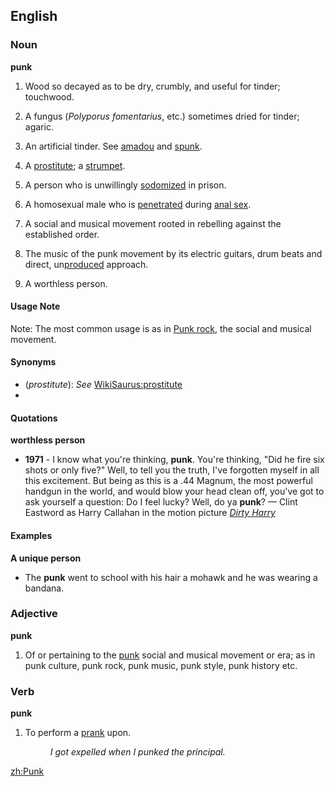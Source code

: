 ==English==

===Noun===
'''punk'''
# {{uncountable}} Wood so decayed as to be dry, crumbly, and useful for tinder; touchwood.
# {{uncountable}} A fungus (''Polyporus fomentarius'', etc.) sometimes dried for tinder; agaric.
# {{uncountable}} An artificial tinder. See [[amadou]] and [[spunk]].
# {{countable}} A [[prostitute]]; a [[strumpet]].
# {{countable}} A person who is unwillingly [[sodomize]]d in prison.
# {{countable}} A homosexual male who is [[penetrate]]d during [[anal sex]].
# {{uncountable}} A social and musical movement rooted in rebelling against the established order.
# {{uncountable}} The music of the punk movement by its electric guitars, drum beats and direct, un[[produced]] approach.
# {{countable}} A worthless person.

====Usage Note====
Note: The most common usage is as in [[Punk rock]], the social and musical movement.

====Synonyms====
*(''prostitute''): ''See'' [[WikiSaurus:prostitute]]
*{{pedialite}}

====Quotations====
'''worthless person'''
*'''1971''' - I know what you're thinking, '''punk'''. You're thinking, "Did he fire six shots or only five?" Well, to tell you the truth, I've forgotten myself in all this excitement. But being as this is a .44 Magnum, the most powerful handgun in the world, and would blow your head clean off, you've got to ask yourself a question: Do I feel lucky? Well, do ya '''punk'''? &mdash; Clint Eastword as Harry Callahan in the motion picture ''[[w:Dirty Harry|Dirty Harry]]''

====Examples====

'''A unique person'''
*The '''punk''' went to school with his hair a mohawk and he was wearing a bandana.

===Adjective===
'''punk'''
# Of or pertaining to the [[punk]] social and musical movement or era; as in punk culture, punk rock, punk music, punk style, punk history etc.

===Verb===
'''punk'''

# To perform a [[prank]] upon.
#: ''I got expelled when I punked the principal.''
[[zh:Punk]]